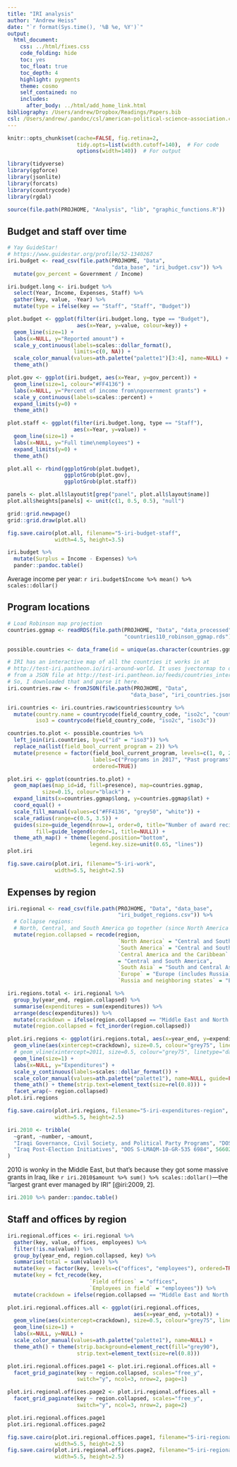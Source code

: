 ```yaml
---
title: "IRI analysis"
author: "Andrew Heiss"
date: "`r format(Sys.time(), '%B %e, %Y')`"
output: 
  html_document: 
    css: ../html/fixes.css
    code_folding: hide
    toc: yes
    toc_float: true
    toc_depth: 4
    highlight: pygments
    theme: cosmo
    self_contained: no
    includes:
      after_body: ../html/add_home_link.html
bibliography: /Users/andrew/Dropbox/Readings/Papers.bib
csl: /Users/andrew/.pandoc/csl/american-political-science-association.csl
---
```


```r
knitr::opts_chunk$set(cache=FALSE, fig.retina=2,
                      tidy.opts=list(width.cutoff=140),  # For code
                      options(width=140))  # For output

library(tidyverse)
library(ggforce)
library(jsonlite)
library(forcats)
library(countrycode)
library(rgdal)

source(file.path(PROJHOME, "Analysis", "lib", "graphic_functions.R"))
```

## Budget and staff over time

```r
# Yay GuideStar!
# https://www.guidestar.org/profile/52-1340267
iri.budget <- read_csv(file.path(PROJHOME, "Data", 
                                 "data_base", "iri_budget.csv")) %>%
  mutate(gov_percent = Government / Income)

iri.budget.long <- iri.budget %>%
  select(Year, Income, Expenses, Staff) %>%
  gather(key, value, -Year) %>%
  mutate(type = ifelse(key == "Staff", "Staff", "Budget"))

plot.budget <- ggplot(filter(iri.budget.long, type == "Budget"),
                      aes(x=Year, y=value, colour=key)) +
  geom_line(size=1) +
  labs(x=NULL, y="Reported amount") +
  scale_y_continuous(labels=scales::dollar_format(),
                     limits=c(0, NA)) +
  scale_color_manual(values=ath.palette("palette1")[3:4], name=NULL) +
  theme_ath()

plot.gov <- ggplot(iri.budget, aes(x=Year, y=gov_percent)) +
  geom_line(size=1, colour="#FF4136") +
  labs(x=NULL, y="Percent of income from\ngovernment grants") +
  scale_y_continuous(labels=scales::percent) +
  expand_limits(y=0) +
  theme_ath()

plot.staff <- ggplot(filter(iri.budget.long, type == "Staff"),
                     aes(x=Year, y=value)) +
  geom_line(size=1) +
  labs(x=NULL, y="Full time\nemployees") +
  expand_limits(y=0) +
  theme_ath()

plot.all <- rbind(ggplotGrob(plot.budget),
                  ggplotGrob(plot.gov),
                  ggplotGrob(plot.staff))

panels <- plot.all$layout$t[grep("panel", plot.all$layout$name)]
plot.all$heights[panels] <- unit(c(1, 0.5, 0.5), "null")

grid::grid.newpage()
grid::grid.draw(plot.all)

fig.save.cairo(plot.all, filename="5-iri-budget-staff", 
               width=4.5, height=3.5)
```

```r
iri.budget %>%
  mutate(Surplus = Income - Expenses) %>%
  pander::pandoc.table()
```

Average income per year: `r iri.budget$Income %>% mean() %>% scales::dollar()`

## Program locations

```r
# Load Robinson map projection
countries.ggmap <- readRDS(file.path(PROJHOME, "Data", "data_processed",
                                     "countries110_robinson_ggmap.rds"))

possible.countries <- data_frame(id = unique(as.character(countries.ggmap$id)))

# IRI has an interactive map of all the countries it works in at 
# http://test-iri.pantheon.io/iri-around-world. It uses jvectormap to display data 
# from a JSON file at http://test-iri.pantheon.io/feeds/countries_interactive_map
# So, I downloaded that and parse it here.
iri.countries.raw <- fromJSON(file.path(PROJHOME, "Data", 
                                       "data_base", "iri_countries.json"))

iri.countries <- iri.countries.raw$countries$country %>%
  mutate(country.name = countrycode(field_country_code, "iso2c", "country.name"),
         iso3 = countrycode(field_country_code, "iso2c", "iso3c"))

countries.to.plot <- possible.countries %>%
  left_join(iri.countries, by=c("id" = "iso3")) %>%
  replace_na(list(field_bool_current_program = 2)) %>%
  mutate(presence = factor(field_bool_current_program, levels=c(1, 0, 2),
                           labels=c("Programs in 2017", "Past programs", "No programming"),
                           ordered=TRUE))

plot.iri <- ggplot(countries.to.plot) +
  geom_map(aes(map_id=id, fill=presence), map=countries.ggmap, 
           size=0.15, colour="black") + 
  expand_limits(x=countries.ggmap$long, y=countries.ggmap$lat) +
  coord_equal() +
  scale_fill_manual(values=c("#FF4136", "grey50", "white")) +
  scale_radius(range=c(0.5, 3.5)) +
  guides(size=guide_legend(nrow=1, order=0, title="Number of award recipients:"),
         fill=guide_legend(order=1, title=NULL)) +
  theme_ath_map() + theme(legend.position="bottom",
                          legend.key.size=unit(0.65, "lines"))
plot.iri

fig.save.cairo(plot.iri, filename="5-iri-work", 
               width=5.5, height=2.5)
```

## Expenses by region

```r
iri.regional <- read_csv(file.path(PROJHOME, "Data", "data_base",
                                   "iri_budget_regions.csv")) %>%
  # Collapse regions:
  # North, Central, and South America go together (since North America is just Mexico)
  mutate(region.collapsed = recode(region,
                                   `North America` = "Central and South America",
                                   `South America` = "Central and South America",
                                   `Central America and the Caribbean` 
                                   = "Central and South America",
                                   `South Asia` = "South and Central Asia",
                                   `Europe` = "Europe (includes Russia)",
                                   `Russia and neighboring states` = "Europe (includes Russia)"))

iri.regions.total <- iri.regional %>%
  group_by(year_end, region.collapsed) %>%
  summarise(expenditures = sum(expenditures)) %>%
  arrange(desc(expenditures)) %>%
  mutate(crackdown = ifelse(region.collapsed == "Middle East and North Africa", 2011, NA)) %>%
  mutate(region.collapsed = fct_inorder(region.collapsed))

plot.iri.regions <- ggplot(iri.regions.total, aes(x=year_end, y=expenditures)) +
  geom_vline(aes(xintercept=crackdown), size=0.5, colour="grey75", linetype="dashed") +
  # geom_vline(xintercept=2011, size=0.5, colour="grey75", linetype="dashed") +
  geom_line(size=1) +
  labs(x=NULL, y="Expenditures") +
  scale_y_continuous(labels=scales::dollar_format()) +
  scale_color_manual(values=ath.palette("palette1"), name=NULL, guide=FALSE) +
  theme_ath() + theme(strip.text=element_text(size=rel(0.8))) +
  facet_wrap(~ region.collapsed)
plot.iri.regions

fig.save.cairo(plot.iri.regions, filename="5-iri-expenditures-region", 
               width=5.5, height=2.5)
```

```r
iri.2010 <- tribble(
  ~grant, ~number, ~amount,
  "Iraqi Governance, Civil Society, and Political Party Programs", "DOS S-LMAQM-07-GR-209 6495", 12815842,
  "Iraq Post-Election Initiatives", "DOS S-LMAQM-10-GR-535 6984", 5660233
)
```

2010 is wonky in the Middle East, but that's because they got some massive grants in Iraq, like `r iri.2010$amount %>% sum() %>% scales::dollar()`—the "largest grant ever managed by IRI" [@iri:2009, 2].

```r
iri.2010 %>% pander::pandoc.table()
```

## Staff and offices by region

```r
iri.regional.offices <- iri.regional %>%
  gather(key, value, offices, employees) %>%
  filter(!is.na(value)) %>%
  group_by(year_end, region.collapsed, key) %>%
  summarise(total = sum(value)) %>%
  mutate(key = factor(key, levels=c("offices", "employees"), ordered=TRUE)) %>%
  mutate(key = fct_recode(key, 
                          `Field offices` = "offices",
                          `Employees in field` = "employees")) %>%
  mutate(crackdown = ifelse(region.collapsed == "Middle East and North Africa", 2011, NA))

plot.iri.regional.offices.all <- ggplot(iri.regional.offices, 
                                        aes(x=year_end, y=total)) +
  geom_vline(aes(xintercept=crackdown), size=0.5, colour="grey75", linetype="dashed") +
  geom_line(size=1) +
  labs(x=NULL, y=NULL) +
  scale_color_manual(values=ath.palette("palette1"), name=NULL) +
  theme_ath() + theme(strip.background=element_rect(fill="grey90"),
                      strip.text=element_text(size=rel(0.8)))

plot.iri.regional.offices.page1 <- plot.iri.regional.offices.all +
  facet_grid_paginate(key ~ region.collapsed, scales="free_y", 
                      switch="y", ncol=3, nrow=2, page=1)

plot.iri.regional.offices.page2 <- plot.iri.regional.offices.all +
  facet_grid_paginate(key ~ region.collapsed, scales="free_y", 
                      switch="y", ncol=3, nrow=2, page=2)

plot.iri.regional.offices.page1
plot.iri.regional.offices.page2

fig.save.cairo(plot.iri.regional.offices.page1, filename="5-iri-regional-staff-page1", 
               width=5.5, height=2.5)
fig.save.cairo(plot.iri.regional.offices.page2, filename="5-iri-regional-staff-page2", 
               width=5.5, height=2.5)
```
